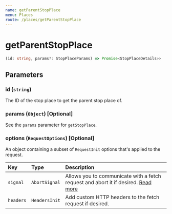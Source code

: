 ```yaml
---
name: getParentStopPlace
menu: Places
route: /places/getParentStopPlace
---
```


# getParentStopPlace

```typescript
(id: string, params?: StopPlaceParams) => Promise<StopPlaceDetails>>
```

## Parameters

### id (`string`)

The ID of the stop place to get the parent stop place of.

### params (`Object`) [Optional]

See the `params` parameter for `getStopPlace`.

### options (`RequestOptions`) [Optional]

An object containing a subset of `RequestInit` options that's applied to the request.

| Key       | Type          | Description                                                                                                                                       |
| :-------- | :------------ | :------------------------------------------------------------------------------------------------------------------------------------------------ |
| `signal`  | `AbortSignal` | Allows you to communicate with a fetch request and abort it if desired. [Read more](https://developer.mozilla.org/en-US/docs/Web/API/AbortSignal) |
| `headers` | `HeadersInit` | Add custom HTTP headers to the fetch request if desired.                                                                                          |
